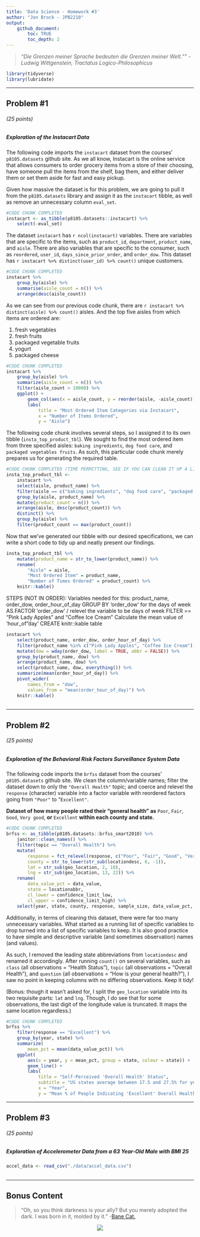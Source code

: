 ```yaml
---
title: 'Data Science - Homework #3'
author: "Jon Brock - JPB2210"
output: 
    github_document:
        toc: TRUE
        toc_depth: 2
---
```


> *"Die Grenzen meiner Sprache bedeuten die Grenzen meiner Welt."" - Ludwig Wittgenstein, Tractatus Logico-Philosophicus*

```r
library(tidyverse)
library(lubridate)
```

***

## Problem #1
###### (*25 points*)
##### *Exploration of the Instacart Data*

The following code imports the `instacart` dataset from the courses' `p8105.datasets` github site. As we all know, Instacart is the online service that allows consumers to order grocery items from a store of their choosing, have someone pull the items from the shelf, bag them, and either deliver them or set them aside for fast and easy pickup.

Given how massive the dataset is for this problem, we are going to pull it from the `p8105.datasets` library and assign it as the `instacart` tibble, as well as remove an unnecessary column `eval_set`.

```r
#CODE CHUNK COMPLETED
instacart <- as_tibble(p8105.datasets::instacart) %>% 
    select(-eval_set)
```

The dataset `instacart` has `r ncol(instacart)` variables. There are variables that are specific to the items, such as `product_id`, `department`, `product_name`, and `aisle`. There are also variables that are specific to the consumer, such as `reordered`, `user_id`, `days_since_prior_order`, and `order_dow`.  This dataset has `r instacart %>% distinct(user_id) %>% count()` unique customers.

```r
#CODE CHUNK COMPLETED
instacart %>% 
    group_by(aisle) %>% 
    summarise(aisle_count = n()) %>% 
    arrange(desc(aisle_count))
```

As we can see from our previous code chunk, there are `r instacart %>% distinct(aisle) %>% count()` aisles.
And the top five aisles from which items are ordered are:

1. fresh vegetables  
1. fresh fruits  
1. packaged vegetable fruits  
1. yogurt  
1. packaged cheese  

```r
#CODE CHUNK COMPLETED
instacart %>%
    group_by(aisle) %>% 
    summarize(aisle_count = n()) %>% 
    filter(aisle_count > 10000) %>%
    ggplot() +
        geom_col(aes(x = aisle_count, y = reorder(aisle, -aisle_count))) + 
        labs(
            title = "Most Ordered Item Categories via Instacart",
            x = "Number of Items Ordered",
            y = "Aisle")
```

The following code chunk involves several steps, so I assigned it to its own tibble (`insta_top_product_tbl`). We sought to find the most ordered item from three specified aisles: `baking ingredients`, `dog food care`, and `packaged vegetables fruits`. As such, this particular code chunk merely prepares us for generating the required table.

```r
#CODE CHUNK COMPLETED (TIME PERMITTING, SEE IF YOU CAN CLEAN IT UP A LITTLE)
insta_top_product_tbl <-
    instacart %>% 
    select(aisle, product_name) %>% 
    filter(aisle == c("baking ingredients", "dog food care", "packaged vegetables fruits")) %>% 
    group_by(aisle, product_name) %>% 
    mutate(product_count = n()) %>% 
    arrange(aisle, desc(product_count)) %>%
    distinct() %>% 
    group_by(aisle) %>% 
    filter(product_count == max(product_count))
```

Now that we've generated our tibble with our desired specifications, we can write a short code to tidy up and neatly present our findings.

```r
insta_top_product_tbl %>% 
    mutate(product_name = str_to_lower(product_name)) %>% 
    rename(
        "Aisle" = aisle,
        "Most Ordered Item" = product_name,
        "Number of Times Ordered" = product_count) %>% 
    knitr::kable()
```

STEPS (NOT IN ORDER):
    Variables needed for this: product_name, order_dow, order_hour_of_day
    GROUP BY 'order_dow' for the days of week
    AS.FACTOR 'order_dow' / relevel the variable to be days of week
    FILTER == "Pink Lady Apples" and "Coffee Ice Cream"
    Calculate the mean value of 'hour_of"day'
    CREATE knitr::kable table

```r
instacart %>% 
    select(product_name, order_dow, order_hour_of_day) %>% 
    filter(product_name %in% c("Pink Lady Apples", "Coffee Ice Cream")) %>% 
    mutate(dow = wday(order_dow, label = TRUE, abbr = FALSE)) %>% 
    group_by(product_name, dow) %>% 
    arrange(product_name, dow) %>% 
    select(product_name, dow, everything()) %>% 
    summarize(mean(order_hour_of_day)) %>% 
    pivot_wider(
        names_from = "dow",
        values_from = "mean(order_hour_of_day)") %>% 
    knitr::kable()
    
```



***

## Problem #2
###### (*25 points*)
##### *Exploration of the Behavioral Risk Factors Surveillance System Data*

The following code imports the `brfss` dataset from the courses' `p8105.datasets` github site. We clean the column/variable names; filter the dataset down to only the `"Overall Health"` topic; and coerce and relevel the `response` (character) variable into a factor variable with reordered factors going from `"Poor"` to "`Excellent"`.

**Dataset of how many people rated their "general health" as** `Poor`, `Fair`, `Good`, `Very good`, **or** `Excellent` **within each county and state.**

```r
#CODE CHUNK COMPLETED
brfss <- as_tibble(p8105.datasets::brfss_smart2010) %>% 
    janitor::clean_names() %>% 
    filter(topic == "Overall Health") %>% 
    mutate(
        response = fct_relevel(response, c("Poor", "Fair", "Good", "Very good", "Excellent")),
        county = str_to_lower(str_sub(locationdesc, 6, -1)),
        lat = str_sub(geo_location, 2, 10),
        lng = str_sub(geo_location, 13, 22)) %>% 
    rename(
        data_value_pct = data_value,
        state = locationabbr,
        cl_lower = confidence_limit_low,
        cl_upper = confidence_limit_high) %>% 
    select(year, state, county, response, sample_size, data_value_pct, respid, lat, lng)
```

Additionally, in terms of cleaning this dataset, there were far too many unnecessary variables. What started as a running list of specific variables to drop turned into a list of specific variables to keep. It is also good practice to have simple and descriptive variable (and sometimes observation) names (and values).  

As such, I removed the leading state abbreviations from `locationdesc` and renamed it accordingly. After running `count()` on several variables, such as `class` (all observations = "Health Status"), `topic` (all observations = "Overall Health"), and `question` (all observations = "How is your general health?"), I saw no point in keeping columns with no differing observations. Keep it tidy!  

(Bonus: though it wasn't asked for, I split the `geo_location` variable into its two requisite parts: `lat` and `lng`. Though, I do see that for some observations, the last digit of the longitude value is truncated. It maps the same location regardless.)

```r
#CODE CHUNK COMPLETED
brfss %>% 
    filter(response == "Excellent") %>% 
    group_by(year, state) %>% 
    summarize(
        mean_pct = mean(data_value_pct)) %>% 
    ggplot(
        aes(x = year, y = mean_pct, group = state, colour = state)) +
        geom_line() +
        labs(
            title = "Self-Perceived 'Overall Health' Status",
            subtitle = "US states average between 17.5 and 27.5% for years 2002-2010",
            x = "Year",
            y = "Mean % of People Indicating 'Excellent' Overall Health")
```

***

## Problem #3
###### (*25 points*)
##### *Exploration of Accelerometer Data from a 63 Year-Old Male with BMI 25*

```r
accel_data <- read_csv("./data/accel_data.csv")
    
```

***

## Bonus Content

> "Oh, so you think darkness is your ally? But you merely adopted the dark. I was born in it, molded by it." -[Bane Cat.](https://youtu.be/5ywjpbThDpE)  

<center> ![](bane_cat.jpg) </center>